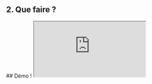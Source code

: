 
<section>

## 2. Que faire ?

</section>
<section>
## Démo !

<iframe
	src="https://cartes.app/?style=protomaps#12.27/48.09885/-1.64697"
	style={css`
		width: 80vw;
		height: 65vh;
	`}
/>
<aside>

Carte ; Manufacture ; favori ; café pour la pause ; wikimedia ; panoramax ; rentrer chez moi ce soir ; rentrer à Rennes dimanche ; plans ; ligne SNCF ; horaires.

</aside>
</section>

<section>

#### Créer une startup de cartes ?

Quelle startup privée française a réussi à bousculer un GAFAM établi ?

Viamichelin ? Mappy (RATP) ? Qwant (OVH, Maps ⚰️) ?

</section>
<section>

> Le marché français est désormais archidominé par Google Maps et Waze, ex-start-up israélienne racheté par Google 1,15 milliard de dollars en 2013. "Ces deux applications dominent toujours très largement le marché français, constate Bertrand Krug, directeur du département internet de Médiamétrie. Et leur écart continue de croître chaque année avec les concurrents."
>
> - En novembre 2019, <em>Google Maps comptait près de 36 millions</em> de visiteurs uniques mensuels
> - suivi par <em>Waze à 14,5 millions</em> selon Médiamétrie. La suite est une survivance de la France des cartes imprimées avant chaque départ. Celui d'avant l'hégémonie de la Silicon Valley.
> - L'antique Mappy, propriétaire de Solocal depuis 2000 [RATP en 2024], complète le tableau avec <em>10 millions de visiteurs uniques pour Mappy</em>.
> - La quatrième place, avec un maigre <em>6 millions de visiteurs, est occupée par ViaMichelin</em>. TomTom n'arrive qu'en huitième position et perd 13% de visiteurs en un an.

[Source Challenges / Médiamétrie](https://www.challenges.fr/high-tech/calculs-d-itineraires-en-15-ans-google-maps-et-waze-sont-devenus-incontournables_699369)

</section>

<section>

#### Principes fixés

- code ouvert
- arrêter les silos, privilégier l'appli unifiée (les bus et les horaires du boulanger !)
- connecter toutes les sources de données publiques et ouvertes

</section>
<section>

#### Principes 2

- s'ancrer dans un futur de mobilité écologique sans pétrole

</section>
<section>

#### Principes 3

- sur le web, pas les stores des concurrents (pour l'instant, ue...)
- pas de corruption des résultats (aussi appelée "pub")

</section>

<section>

#### Que penser des avis ?

- [Tech Trash "Tout est faux" : l'histoire d'une canular qui devient le restaurant le plus prisé de Londres](https://techtrash.kessel.media/posts/pst_c0feccc4802b4c9ca64dd5e4e8d98ac5/tout-est-faux)
- NYT 2024 : on ne fait plus la différence entre les commentaires de LLM et les humains

[![](https://static01.nyt.com/images/2024/06/26/dining/26AI-Review-Hands/26AI-Review-Hands-superJumbo.jpg?quality=75&auto=webp)](https://www.nytimes.com/2024/06/24/dining/ai-restaurant-reviews.html?smid=nytcore-ios-share&referringSource=articleShare&sgrp=c-cb)

</section>
<section>

### Comment installer cartes.app ?

[📌](https://cartes.app)

<aside>

- ouvrir son store d'application universel et libre, disponible sur toutes les plateformes
- installer l'application
- l'ouvrir
- voilà

</aside>
</section>
<section>

![](/sotm/cartes-sur-le-web.png)

</section>
<section>

## Pas d'appli en _store_ ?

Un risque d'audience évident, mais :

- trop coûteux de maintenir plusieurs plateformes
- trop risqué de dépendre des concurrents
- le Web est puissant, juste sous-investi

<aside>Anecdote react-modal-sheet : cette bibliothèque parmi les plus populaires pour faire l'encart sur mobile est complètement bugguée hors Safari iPhone, parce que plus personne ne fait de site Web mobile morderne.</aside>
</section>
